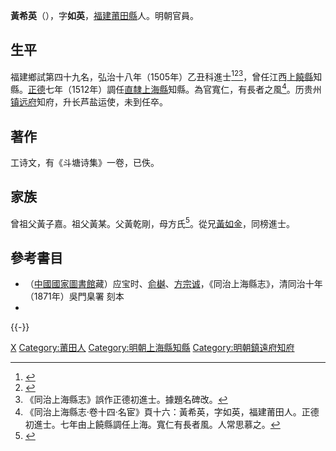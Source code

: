 {{明清人物信息框
| 姓名 = 黃希英
| 原名 =
| 圖片名稱= 
| 圖片大小 =
| 圖片說明 = 
| 最高職務 = 貴州鎮遠府知府
| 國家 = 大明 
| 爵位 =
| 籍貫 = 福建興化府莆田縣
| 族裔 = 
| 字號 = 字如英
| 諡號 =
| 出生日期 = 生年不详
| 出生地點 =
| 逝世日期 = 嘉靖九年（1530年）
| 逝世地點 =
| 墓葬 =
| 配偶 = 
| 親屬 = （從兄）[[黃如金_(弘治進士)|黃如金]]
| 出身 =
* 弘治十八年乙丑科同進士出身
| 經歷 =
| 著作 =  
}}
'''黃希英'''（{{bd|？||1530年|catIdx=Huang}}），字'''如英'''，[[福建|福建]][[莆田縣|莆田縣]]人。明朝官員。

== 生平 ==
福建鄉試第四十九名，弘治十八年（1505年）乙丑科進士<ref>{{Cite book|title=《皇明贡举考》卷五|last=（明）[[张朝瑞|张朝瑞]]|first=|publisher=《续修四库全书》史部第828册|year=|isbn=|location=|pages=}}</ref><ref>{{Cite book|title=贡举志五种 上|last=鲁小俊，江俊伟著|first=|publisher=武汉：武汉大学出版社|year=2009|isbn=978-7-307-07043-1|location=|pages=}}</ref><ref>《同治上海縣志》誤作正德初進士。據題名碑改。</ref>，曾任江西[[上饒縣|上饒縣]]知縣。[[正德_(明)|正德]]七年（1512年）調任[[南直隸|直隸]][[上海縣|上海縣]]知縣。為官寬仁，有長者之風<ref>《同治上海縣志·卷十四·名宦》頁十六：黃希英，字如英，福建莆田人。正德初進士。七年由上饒縣調任上海。寬仁有長者風。人常思慕之。</ref>。历贵州[[镇远府|镇远府]]知府，升长芦盐运使，未到任卒。

==著作==
工诗文，有《斗塘诗集》一卷，已佚。

==家族==
曾祖父黃子嘉。祖父黃某。父黃乾剛，母方氏<ref>{{Cite book|title=天一阁藏明代科举录选刊 登科录 点校本|last=龚延明主编|first=|publisher=宁波出版社|year=2016|isbn=978-7-5526-2320-8|location=宁波|pages=|quote=《天一閣藏明代科舉錄選刊.登科錄》之《弘治十八年進士登科錄》}}</ref>。從兄[[黃如金_(弘治進士)|黃如金]]，同榜進士。

==參考書目==
{{reflist}}
*（[[中國國家圖書館|中國國家圖書館]]藏）应宝时、[[俞樾|俞樾]]、[[方宗诚|方宗诚]]，《同治上海縣志》，清同治十年（1871年）吳門臬署 刻本
* {{cite book|author=编纂委员会  |title=《上海旧政权建置志》 |year=2001年 |publisher=上海社会科学院出版社 |location=上海 |isbn=7-80618-881-9}}

{{-}}
{{start box}}
{{s-off}}
{{succession box|[[史瑭|史瑭]]|[[王軾_(正德進士)|王轼]]|[[南直隸|直隸]][[松江府|松江府]][[上海縣|上海縣]][[上海縣知縣列表|知縣]]|<small>正德七年（1512年）上任</small>}}
{{end box}}

{{弘治十八年乙丑科殿試金榜}}

{{Authority control}}

{{DEFAULTSORT:Huang黃}}
[[Category:黃姓|X]]
[[Category:莆田人|Category:莆田人]]
[[Category:明朝上海縣知縣|Category:明朝上海縣知縣]]
[[Category:明朝鎮遠府知府|Category:明朝鎮遠府知府]]